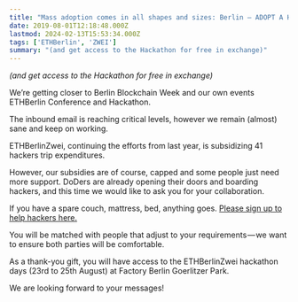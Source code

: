 ```yaml
---
title: "Mass adoption comes in all shapes and sizes: Berlin — ADOPT A HACKER"
date: 2019-08-01T12:18:48.000Z
lastmod: 2024-02-13T15:53:34.000Z
tags: ['ETHBerlin', 'ZWEI']
summary: "(and get access to the Hackathon for free in exchange)"
---
```


*(and get access to the Hackathon for free in exchange)*

We’re getting closer to Berlin Blockchain Week and our own events ETHBerlin Conference and Hackathon.

The inbound email is reaching critical levels, however we remain (almost) sane and keep on working.

ETHBerlinZwei, continuing the efforts from last year, is subsidizing 41 hackers trip expenditures.

However, our subsidies are of course, capped and some people just need more support. DoDers are already opening their doors and boarding hackers, and this time we would like to ask you for your collaboration.

If you have a spare couch, mattress, bed, anything goes. [Please sign up to help hackers here.](https://ethberlin.typeform.com/to/d9VJCh)

You will be matched with people that adjust to your requirements — we want to ensure both parties will be comfortable.

As a thank-you gift, you will have access to the ETHBerlinZwei hackathon days (23rd to 25th August) at Factory Berlin Goerlitzer Park.

We are looking forward to your messages!
